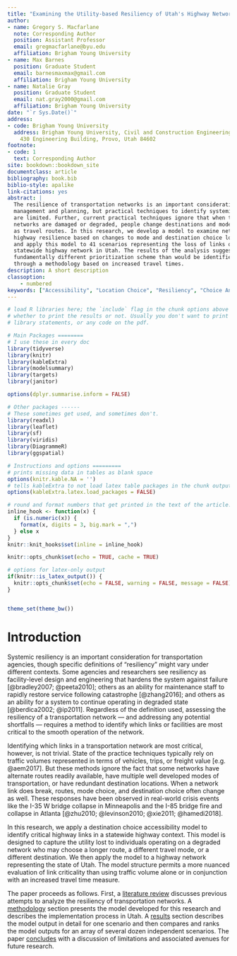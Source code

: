 ```yaml
---
title: "Examining the Utility-based Resiliency of Utah's Highway Network"
author:
- name: Gregory S. Macfarlane
  note: Corresponding Author
  position: Assistant Professor
  email: gregmacfarlane@byu.edu
  affiliation: Brigham Young University
- name: Max Barnes
  position: Graduate Student
  email: barnesmaxmax@gmail.com
  affiliation: Brigham Young University
- name: Natalie Gray
  position: Graduate Student
  email: nat.gray2000@gmail.com
  affiliation: Brigham Young University
date: "`r Sys.Date()`"
address:
- code: Brigham Young University
  address: Brigham Young University, Civil and Construction Engineering Department,
    430 Engineering Building, Provo, Utah 84602
footnote:
- code: 1
  text: Corresponding Author
site: bookdown::bookdown_site
documentclass: article
bibliography: book.bib
biblio-style: apalike
link-citations: yes
abstract: |
  The resilience of transportation networks is an important consideration in 
  management and planning, but practical techniques to identify systemically critical links
  are limited. Further, current practical techniques ignore that when transportation
  networks are damaged or degraded, people change destinations and modes as well
  as travel routes. In this research, we develop a model to examine network 
  highway resilience based on changes to mode and destination choice logsums,
  and apply this model to 41 scenarios representing the loss of links on the 
  statewide highway network in Utah. The results of the analysis suggest a 
  fundamentally different prioritization scheme than would be identified solely
  through a methodology based on increased travel times.
description: A short description
classoption:
    - numbered
keywords: ["Accessibility", "Location Choice", "Resiliency", "Choice Analysis"]
---
```


```r
# load R libraries here; the `include` flag in the chunk options above tells
# whether to print the results or not. Usually you don't want to print the
# library statements, or any code on the pdf.

# Main Packages ========
# I use these in every doc
library(tidyverse)
library(knitr)
library(kableExtra)
library(modelsummary)
library(targets)
library(janitor)

options(dplyr.summarise.inform = FALSE)

# Other packages ------
# These sometimes get used, and sometimes don't.
library(readxl)
library(leaflet)
library(sf)
library(viridis)
library(DiagrammeR)
library(ggspatial)

# Instructions and options =========
# prints missing data in tables as blank space
options(knitr.kable.NA = '') 
# tells kableExtra to not load latex table packages in the chunk output
options(kableExtra.latex.load_packages = FALSE) 

# round and format numbers that get printed in the text of the article.
inline_hook <- function(x) {
  if (is.numeric(x)) {
    format(x, digits = 3, big.mark = ",")
  } else x
}
knitr::knit_hooks$set(inline = inline_hook)

knitr::opts_chunk$set(echo = TRUE, cache = TRUE)

# options for latex-only output
if(knitr::is_latex_output()) {
  knitr::opts_chunk$set(echo = FALSE, warning = FALSE, message = FALSE)
} 


theme_set(theme_bw())
```

# Introduction {#intro}

Systemic resiliency is an important consideration for transportation agencies,
though specific definitions of "resiliency" might vary under different contexts.
Some agencies and researchers see resiliency as facility-level design and
engineering that hardens the system against failure [@bradley2007; @peeta2010];
others as an ability for maintenance staff to rapidly restore service following
catastrophe [@zhang2016]; and others as an ability for a system to continue
operating in degraded state [@berdica2002; @ip2011]. Regardless of the
definition used, assessing the resiliency of a transportation network --- and
addressing any potential shortfalls --- requires a method to identify which
links or facilities are most critical to the smooth operation of the network.

Identifying which links in a transportation network are most critical, however, 
is not trivial. State of the practice techniques typically rely on traffic volumes
represented in terms of vehicles, trips, or freight value [e.g. @aem2017]. But these 
methods ignore the fact that some networks have alternate routes readily available,
have multiple well developed modes of transportation, or have redundant
destination locations. When a network link does break, routes, mode choice, and
destination choice often change as well. These responses have been observed in
real-world crisis events like the I-35 W bridge collapse in Minneapolis and the
I-85 bridge fire and collapse in Atlanta
[@zhu2010; @levinson2010; @xie2011; @hamedi2018].

In this research, we apply a destination choice accessibility model to identify
critical highway links in a statewide highway context. This model is designed to
capture the utility lost to individuals operating on a degraded network who may
choose a longer route, a different travel mode, or a different destination. We
then apply the model to a highway network representing the state of Utah. The
model structure permits a more nuanced evaluation of link criticality than using
traffic volume alone or in conjunction with an increased travel time measure.

The paper proceeds as follows. First, a [literature review](#litreview) discusses
previous attempts to analyze the resiliency of transportation networks. A
[methodology](#methodology) section presents the model developed for this
research and describes the implementation process in Utah. A [results](#results) section
describes the model output in detail for one scenario and then compares and ranks
the model outputs for an array of several dozen independent scenarios. The paper
[concludes](#conclusion) with a discussion of limitations and associated avenues 
for future research.


